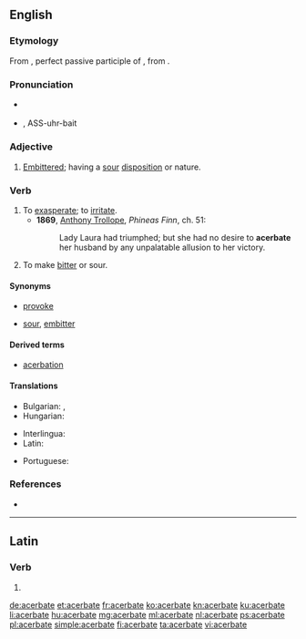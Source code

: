 ==English==

===Etymology===
From {{etyl|la|en}} {{m|la|acerbātus}}, perfect passive participle of {{m|la|acerbō||make bitter}}, from {{m|la|acerbus||bitter}}.

===Pronunciation===
* {{a|UK}} {{IPA|/ˈasəbeɪt/|lang=en}}
* {{a|US}} {{IPA|/ˈæsəɹˌbeɪt/|lang=en}}, ASS-uhr-bait

===Adjective===
{{en-adj}}

# {{label|en|rare}} [[embittered|Embittered]]; having a [[sour]] [[disposition]] or nature.

===Verb===
{{en-verb|acerbat}}

# To [[exasperate]]; to [[irritate]].
#* '''1869''', [[w:Anthony Trollope|Anthony Trollope]], ''Phineas Finn'', ch. 51:
#*: Lady Laura had triumphed; but she had no desire to '''acerbate''' her husband by any unpalatable allusion to her victory.
# To make [[bitter]] or sour.

====Synonyms====
* {{sense|exasperate}} [[provoke]]
* {{sense|make bitter}} [[sour]], [[embitter]]

====Derived terms====
* [[acerbation]]

====Translations====
{{trans-top|exasperate}}
* Bulgarian: {{t+|bg|дразня}}, {{t+|bg|ядосвам}}
* Hungarian: {{t+|hu|elkeserít}}
{{trans-mid}}
* Interlingua: {{t|ia|acerbar}}
* Latin: {{t|la|acerbō}}
{{trans-bottom}}

{{trans-top|to make bitter or sour}}
* Portuguese: {{t+|pt|acerbar}}
{{trans-mid}}
{{trans-bottom}}

===References===
* {{R:OneLook}}

----

==Latin==

===Verb===
{{la-verb-form|acerbāte}}

# {{inflection of|acerbō||1|p|pres|actv|impr|lang=la}}

[[de:acerbate]]
[[et:acerbate]]
[[fr:acerbate]]
[[ko:acerbate]]
[[kn:acerbate]]
[[ku:acerbate]]
[[li:acerbate]]
[[hu:acerbate]]
[[mg:acerbate]]
[[ml:acerbate]]
[[nl:acerbate]]
[[ps:acerbate]]
[[pl:acerbate]]
[[simple:acerbate]]
[[fi:acerbate]]
[[ta:acerbate]]
[[vi:acerbate]]